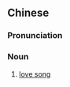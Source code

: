 {{also|艳歌}}
==Chinese==
{{zh-forms|s=艳歌|t2=艷歌}}

===Pronunciation===
{{zh-pron
|m=yàngē
|c=jim6 go1
|cat=n
}}

===Noun===
{{zh-noun}}

# [[love song]]
